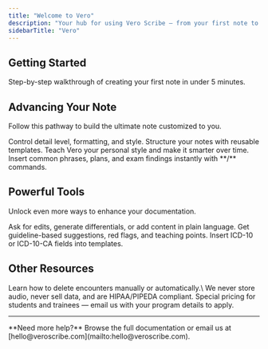 ```yaml
---
title: "Welcome to Vero"
description: "Your hub for using Vero Scribe — from your first note to advanced workflows."
sidebarTitle: "Vero"
---
```


## Getting Started

<Card title="Quickstart Guide" icon="rocket" horizontal="false" href="quickstart">
  Step-by-step walkthrough of creating your first note in under 5 minutes.
</Card>

## Advancing Your Note

Follow this pathway to build the ultimate note customized to you.

<Columns cols={1}>
  <Card title="Note Customization" icon="sliders" href="notecustomization">
    Control detail level, formatting, and style.
  </Card>
  <Card title="Templates" icon="grid-2-plus" href="templates">
    Structure your notes with reusable templates.
  </Card>
  <Card title="Learnings" icon="brain" href="learn">
    Teach Vero your personal style and make it smarter over time.
  </Card>
  <Card title="Snippets /" icon="scissors" href="snippets">
    Insert common phrases, plans, and exam findings instantly with **/** commands.
  </Card>
</Columns>

## Powerful Tools

Unlock even more ways to enhance your documentation.

<Columns cols={2}>
  <Card title="Vero Chat" icon="thought-bubble" href="verochat">
    Ask for edits, generate differentials, or add content in plain language.
  </Card>
  <Card title="Insights" icon="lightbulb" href="insights">
    Get guideline-based suggestions, red flags, and teaching points.
  </Card>
  <Card title="ICD Codes" icon="file-medical" href="icdcodes">
    Insert ICD-10 or ICD-10-CA fields into templates.
  </Card>
</Columns>

## Other Resources

<Card title="Data Management" icon="trash" href="datamanagement">
  Learn how to delete encounters manually or automatically.\
  We never store audio, never sell data, and are HIPAA/PIPEDA compliant.
</Card>

<Card title="Trainee & Student Discount" icon="graduation-cap" href="traineediscount">
  Special pricing for students and trainees — email us with your program details to apply.
</Card>

---

<Note>
  **Need more help?** Browse the full documentation or email us at [hello@veroscribe.com](mailto:hello@veroscribe.com).
</Note>